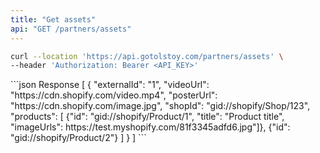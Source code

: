 ```yaml
---
title: "Get assets"
api: "GET /partners/assets"
---
```


<RequestExample>

```bash Request
curl --location 'https://api.gotolstoy.com/partners/assets' \
--header 'Authorization: Bearer <API_KEY>'
```

</RequestExample>

<ResponseExample>
```json Response
[
  {
    "externalId": "1",
    "videoUrl": "https://cdn.shopify.com/video.mp4",
    "posterUrl": "https://cdn.shopify.com/image.jpg",
    "shopId": "gid://shopify/Shop/123",
    "products": [
      {"id": "gid://shopify/Product/1", "title": "Product title", "imageUrls": https://test.myshopify.com/81f3345adfd6.jpg"]},
      {"id": "gid://shopify/Product/2"}
    ]
  }
]
```
</ResponseExample>
